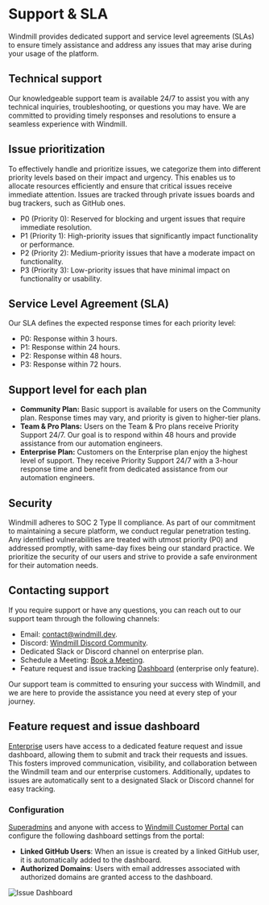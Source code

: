 
# Support & SLA

Windmill provides dedicated support and service level agreements (SLAs) to ensure timely assistance and address any issues that may arise during your usage of the platform.

## Technical support

Our knowledgeable support team is available 24/7 to assist you with any technical inquiries, troubleshooting, or questions you may have. We are committed to providing timely responses and resolutions to ensure a seamless experience with Windmill.

## Issue prioritization

To effectively handle and prioritize issues, we categorize them into different priority levels based on their impact and urgency. This enables us to allocate resources efficiently and ensure that critical issues receive immediate attention. Issues are tracked through private issues boards and bug trackers, such as GitHub ones.

- P0 (Priority 0): Reserved for blocking and urgent issues that require immediate resolution.
- P1 (Priority 1): High-priority issues that significantly impact functionality or performance.
- P2 (Priority 2): Medium-priority issues that have a moderate impact on functionality.
- P3 (Priority 3): Low-priority issues that have minimal impact on functionality or usability.

## Service Level Agreement (SLA)

Our SLA defines the expected response times for each priority level:

- P0: Response within 3 hours.
- P1: Response within 24 hours.
- P2: Response within 48 hours.
- P3: Response within 72 hours.

## Support level for each plan

- **Community Plan:** Basic support is available for users on the Community plan. Response times may vary, and priority is given to higher-tier plans.
- **Team & Pro Plans:** Users on the Team & Pro plans receive Priority Support 24/7. Our goal is to respond within 48 hours and provide assistance from our automation engineers.
- **Enterprise Plan:** Customers on the Enterprise plan enjoy the highest level of support. They receive Priority Support 24/7 with a 3-hour response time and benefit from dedicated assistance from our automation engineers.

<div className="grid grid-cols-2 gap-6 mb-4">
	<DocCard title="Pricing" description="Details on each Windmill Plan" href="/pricing" />
</div>

## Security

Windmill adheres to SOC 2 Type II compliance. As part of our commitment to maintaining a secure platform, we conduct regular penetration testing. Any identified vulnerabilities are treated with utmost priority (P0) and addressed promptly, with same-day fixes being our standard practice. We prioritize the security of our users and strive to provide a safe environment for their automation needs.

## Contacting support

If you require support or have any questions, you can reach out to our support team through the following channels:

- Email: contact@windmill.dev.
- Discord: [Windmill Discord Community](https://discord.com/invite/V7PM2YHsPB).
- Dedicated Slack or Discord channel on enterprise plan.
- Schedule a Meeting: [Book a Meeting](https://www.windmill.dev/book-demo).
- Feature request and issue tracking [Dashboard](https://portal.windmill.dev/issues) (enterprise only feature).

Our support team is committed to ensuring your success with Windmill, and we are here to provide the assistance you need at every step of your journey.

<div className="grid grid-cols-2 gap-6 mb-4">
	<DocCard
		title="Contact / Getting help"
		description="Getting stuck using Windmill? Your problem can be quickly solved and reporting it is the best way to contribute."
		href="/docs/misc/getting_help"
	/>
</div>

## Feature request and issue dashboard

[Enterprise](/pricing) users have access to a dedicated feature request and issue dashboard, allowing them to submit and track their requests and issues. This fosters improved communication, visibility, and collaboration between the Windmill team and our enterprise customers. Additionally, updates to issues are automatically sent to a designated Slack or Discord channel for easy tracking.

### Configuration

[Superadmins](../../core_concepts/16_roles_and_permissions/index.mdx) and anyone with access to [Windmill Customer Portal](../7_plans_details/index.mdx#windmill-customer-portal) can configure the following dashboard settings from the portal:
- **Linked GitHub Users**: When an issue is created by a linked GitHub user, it is automatically added to the dashboard.
- **Authorized Domains**: Users with email addresses associated with authorized domains are granted access to the dashboard.

![Issue Dashboard](./dashboard.png)

<div className="grid grid-cols-2 gap-6 mb-4">
	<DocCard
		title="Windmill Customer Portal"
		description="Follow usage, subscription, issues and feature requests."
		href="/docs/misc/plans_details#windmill-customer-portal"
	/>
</div>